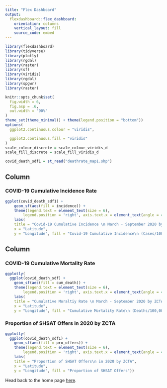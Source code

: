 ```yaml
---
title: "Flex Dashboard"
output: 
  flexdashboard::flex_dashboard:
    orientation: columns
    vertical_layout: fill
    source_code: embed
---
```


```r
library(flexdashboard)
library(tidyverse)
library(plotly)
library(rgdal)
library(raster)
library(sf)
library(viridis)
library(rgdal)
library(spgwr)
library(raster)

knitr::opts_chunk$set(
  fig.width = 6,
  fig.asp = .6,
  out.width = "90%"
)
theme_set(theme_minimal() + theme(legend.position = "bottom"))
options(
  ggplot2.continuous.colour = "viridis",

  ggplot2.continuous.fill = "viridis"
)
scale_colour_discrete = scale_colour_viridis_d
scale_fill_discrete = scale_fill_viridis_d

covid_death_sdf1 = st_read("deathrate_map1.shp") 
```

  
Column {data-width=600}
-------------------------------------
    
### COVID-19 Cumulative Incidence Rate 
    
```r
ggplot(covid_death_sdf1) +
    geom_sf(aes(fill = incidence)) +
    theme(legend.text = element_text(size = 6), 
        legend.position = 'right', axis.text.x = element_text(angle = 45)) +
    labs(
    title = "Covid-19 Cumulative Incidence \n March - September 2020 by ZCTA",
    x = "Latitude",
    y = "Longitude", fill = "Covid-19 Cumulative Incidence\n (Cases/100,000)") 
```
   
Column {data-width=400}
-------------------------------------
   
### COVID-19 Cumulative Mortality Rate

```r
ggplotly(
  ggplot(covid_death_sdf) +
    geom_sf(aes(fill = cum_death)) +
    theme(legend.text = element_text(size = 6), 
        legend.position = 'right', axis.text.x = element_text(angle = 45)) +
    labs(
    title = "Cumulative Moraltiy Rate \n March - September 2020 by ZCTA",
    x = "Latitude",
    y = "Longitude", fill = "Cumulative Mortality Rate\n (Deaths/100,000)")) 
```   
 
### Proportion of SHSAT Offers in 2020 by ZCTA
    
```r
ggplotly(
  ggplot(covid_death_sdf1) +
    geom_sf(aes(fill = pro_offers)) +
    theme(legend.text = element_text(size = 6), 
        legend.position = 'right', axis.text.x = element_text(angle = 45)) +
    labs(
    title = "Proportion of SHSAT Offers\n in 2020 by ZCTA",
    x = "Latitude",
    y = "Longitude", fill = "Proportion of SHSAT Offers")) 
```

Head back to the home page [here](index.html). 